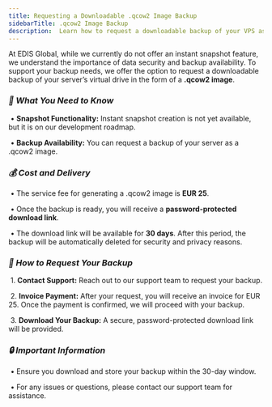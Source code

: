 ```yaml
---
title: Requesting a Downloadable .qcow2 Image Backup
sidebarTitle: .qcow2 Image Backup
description:  Learn how to request a downloadable backup of your VPS as a .qcow2 image from EDIS Global.
---
```


At EDIS Global, while we currently do not offer an instant snapshot feature, we understand the importance of data security and backup availability. To support your backup needs, we offer the option to request a downloadable backup of your server’s virtual drive in the form of a **.qcow2 image**.

### ***📌 What You Need to Know***

​	•	**Snapshot Functionality:** Instant snapshot creation is not yet available, but it is on our development roadmap.

​	•	**Backup Availability:** You can request a backup of your server as a .qcow2 image.

### ***💰 Cost and Delivery***

​	•	The service fee for generating a .qcow2 image is **EUR 25**.

​	•	Once the backup is ready, you will receive a **password-protected download link**.

​	•	The download link will be available for **30 days**. After this period, the backup will be automatically deleted for security and privacy reasons.

### ***🔧 How to Request Your Backup***

​	1.	**Contact Support:** Reach out to our support team to request your backup.

​	2.	**Invoice Payment:** After your request, you will receive an invoice for EUR 25. Once the payment is confirmed, we will proceed with your backup.

​	3.	**Download Your Backup:** A secure, password-protected download link will be provided.

### ***🔒 Important Information***

​	•	Ensure you download and store your backup within the 30-day window.

​	•	For any issues or questions, please contact our support team for assistance.